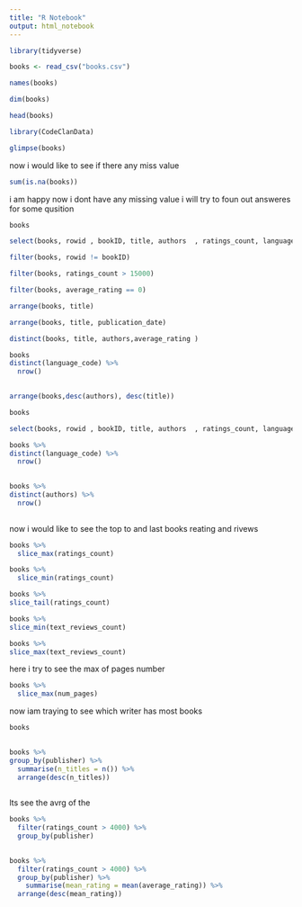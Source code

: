 ```yaml
---
title: "R Notebook"
output: html_notebook
---
```


```r
library(tidyverse)
```

```r
books <- read_csv("books.csv")
```

```r
names(books)
```

```r
dim(books)
```

```r
head(books)
```

```r
library(CodeClanData)
```

```r
glimpse(books)
```

now i would like to see if there any miss value

```r
sum(is.na(books))
```




i am happy now i dont have any missing value i will try to foun out  answeres for some qusition 


```r
books
```





```r
select(books, rowid , bookID, title, authors  , ratings_count, language_code) 
```

```r
filter(books, rowid != bookID)
```



```r
filter(books, ratings_count > 15000)
```

```r
filter(books, average_rating == 0)
```

```r
arrange(books, title)
```

```r
arrange(books, title, publication_date)
```

```r
distinct(books, title, authors,average_rating )
```
```r
books
distinct(language_code) %>% 
  nrow()
  
```


```r
arrange(books,desc(authors), desc(title))
```

```r
books
```


```r
select(books, rowid , bookID, title, authors  , ratings_count, language_code) 
```



```r
books %>% 
distinct(language_code) %>% 
  nrow()
  
```

```r
books %>% 
distinct(authors) %>% 
  nrow()
  
```




now i would like to see the top to and last books reating and rivews  



```r
books %>% 
  slice_max(ratings_count)
```


```r
books %>% 
  slice_min(ratings_count)
```


```r
books %>% 
slice_tail(ratings_count)
```

```r
books %>% 
slice_min(text_reviews_count)
```

```r
books %>% 
slice_max(text_reviews_count)
```
here i try to see the max of pages number
```r
books %>% 
  slice_max(num_pages)
```
now iam traying to see which writer has most books

```r
books
  
```

```r
books %>%  
group_by(publisher) %>%
  summarise(n_titles = n()) %>% 
  arrange(desc(n_titles))
 
```
lts see the avrg of the 

```r
books %>% 
  filter(ratings_count > 4000) %>% 
  group_by(publisher) 
  
```


```r
books %>% 
  filter(ratings_count > 4000) %>% 
  group_by(publisher) %>% 
    summarise(mean_rating = mean(average_rating)) %>%
  arrange(desc(mean_rating))
```

